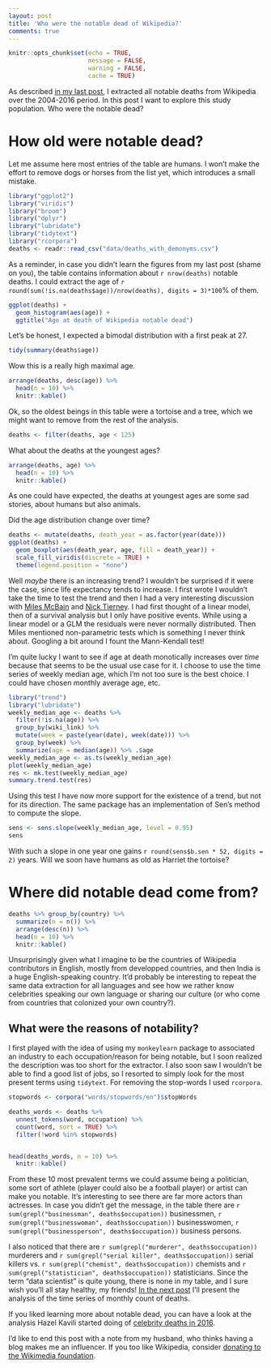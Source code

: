 ```yaml
---
layout: post
title: 'Who were the notable dead of Wikipedia?'
comments: true
---
```

```r
knitr::opts_chunk$set(echo = TRUE,
                      message = FALSE,
                      warning = FALSE, 
                      cache = TRUE)
```

As described [in my last post](http://www.masalmon.eu/2017/02/12/wikideaths3_scraping/), I extracted all notable deaths from Wikipedia over the 2004-2016 period. In this post I want to explore this study population. Who were the notable dead?

<!--more-->

# How old were notable dead?

Let me assume here most entries of the table are humans. I won't make the effort to remove dogs or horses from the list yet, which introduces a small mistake.

```r
library("ggplot2")
library("viridis")
library("broom")
library("dplyr")
library("lubridate")
library("tidytext")
library("rcorpora")
deaths <- readr::read_csv("data/deaths_with_demonyms.csv")
```

As a reminder, in case you didn't learn the figures from my last post (shame on you), the table contains information about `r nrow(deaths)` notable deaths. I could extract the age of `r round(sum(!is.na(deaths$age))/nrow(deaths), digits = 3)*100`% of them.

```r
ggplot(deaths) +
  geom_histogram(aes(age)) +
  ggtitle("Age at death of Wikipedia notable dead")
```

Let's be honest, I expected a bimodal distribution with a first peak at 27.

```r

tidy(summary(deaths$age))

```

Wow this is a really high maximal age.

```r
arrange(deaths, desc(age)) %>%
  head(n = 10) %>%
  knitr::kable()

```

Ok, so the oldest beings in this table were a tortoise and a tree, which we might want to remove from the rest of the analysis.

```r
deaths <- filter(deaths, age < 125)
```

What about the deaths at the youngest ages?

```r
arrange(deaths, age) %>%
  head(n = 10) %>%
  knitr::kable()

```

As one could have expected, the deaths at youngest ages are some sad stories, about humans but also animals. 

Did the age distribution change over time?

```r
deaths <- mutate(deaths, death_year = as.factor(year(date)))
ggplot(deaths) +
  geom_boxplot(aes(death_year, age, fill = death_year)) +
  scale_fill_viridis(discrete = TRUE) +
  theme(legend.position = "none")


```

Well _maybe_ there is an increasing trend? I wouldn't be surprised if it were the case, since life expectancy tends to increase. I first wrote I wouldn't take the time to test the trend and then I had a very interesting discussion with [Miles McBain](https://twitter.com/milesmcbain) and [Nick Tierney](http://www.njtierney.com/). I had first thought of a linear model, then of a survival analysis but I only have positive events. While using a linear model or a GLM the residuals were never normally distributed. Then Miles mentioned non-parametric tests which is something I never think about. Googling a bit around I fount the Mann-Kendall test!

I'm quite lucky I want to see if age at death monotically increases over _time_ because that seems to be the usual use case for it. I choose to use the time series of weekly median age, which I'm not too sure is the best choice. I could have chosen monthly average age, etc. 

```r
library("trend")
library("lubridate")
weekly_median_age <- deaths %>% 
  filter(!is.na(age)) %>%
  group_by(wiki_link) %>%
  mutate(week = paste(year(date), week(date))) %>%
  group_by(week) %>%
  summarize(age = median(age)) %>% .$age
weekly_median_age <- as.ts(weekly_median_age)
plot(weekly_median_age)
res <- mk.test(weekly_median_age)
summary.trend.test(res)

```

Using this test I have now more support for the existence of a trend, but not for its direction. The same package has an implementation of Sen's method to compute the slope.

```r
sens <- sens.slope(weekly_median_age, level = 0.95)
sens
```

With such a slope in one year one gains `r round(sens$b.sen * 52, digits = 2)` years. Will we soon have humans as old as Harriet the tortoise?

# Where did notable dead come from?

```r
deaths %>% group_by(country) %>%
  summarize(n = n()) %>%
  arrange(desc(n)) %>%
  head(n = 10) %>%
  knitr::kable()
```

Unsurprisingly given what I imagine to be the countries of Wikipedia contributors in English, mostly from developped countries, and then India is a huge English-speaking country. It'd probably be interesting to repeat the same data extraction for all languages and see how we rather know celebrities speaking our own language or sharing our culture (or who come from countries that colonized your own country?). 

## What were the reasons of notability?

I first played with the idea of using my `monkeylearn` package to associated an industry to each occupation/reason for being notable, but I soon realized the description was too short for the extractor. I also soon saw I wouldn't be able to find a good list of jobs, so I resorted to simply look for the most present terms using `tidytext`. For removing the stop-words I used `rcorpora`.

```r
stopwords <- corpora("words/stopwords/en")$stopWords

deaths_words <- deaths %>%
  unnest_tokens(word, occupation) %>%
  count(word, sort = TRUE) %>%
  filter(!word %in% stopwords)


head(deaths_words, n = 10) %>%
  knitr::kable()
```

From these 10 most prevalent terms we could assume being a politician, some sort of athlete (player could also be a football player) or artist can make you notable. It's interesting to see there are far more actors than actresses. In case you didn't get the message, in the table there are `r sum(grepl("businessman", deaths$occupation))` businessmen, `r sum(grepl("businesswoman", deaths$occupation))` businesswomen, `r sum(grepl("businessperson", deaths$occupation))` business persons. 

I also noticed that there are `r sum(grepl("murderer", deaths$occupation))` murderers and  `r sum(grepl("serial killer", deaths$occupation))` serial killers vs. `r sum(grepl("chemist", deaths$occupation))` chemists and `r sum(grepl("statistician", deaths$occupation))` statisticians. Since the term "data scientist" is quite young, there is none in my table, and I sure wish you'll all stay healthy, my friends! [In the next post](http://www.masalmon.eu/2017/02/12/wikideaths3_ts/) I'll present the analysis of the time series of monthly count of deaths. 

If you liked learning more about notable dead, you can have a look at the analysis Hazel Kavili started doing of [celebrity deaths in 2016](https://github.com/UniversalTourist/celebrityDeaths).

I'd like to end this post with a note from my husband, who thinks having a blog makes me an influencer. If you too like Wikipedia, consider [donating to the Wikimedia foundation](https://wikimediafoundation.org/wiki/Ways_to_Give).